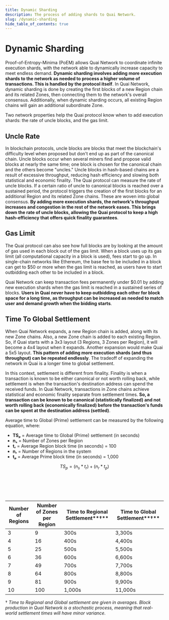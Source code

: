 ```yaml
---
title: Dynamic Sharding
description: The process of adding shards to Quai Network.
slug: /dynamic-sharding
hide_table_of_contents: true
---
```


# Dynamic Sharding

Proof-of-Entropy-Minima (PoEM) allows Quai Network to coordinate infinite execution shards, with the network able to dynamically increase capacity to meet endless demand. **Dynamic sharding involves adding more execution shards to the network as needed to process a higher volume of transactions. This is handled by the protocol itself**. In Quai Network, dynamic sharding is done by creating the first blocks of a new Region chain and its related Zones, then connecting them to the network's overall consensus. Additionally, when dynamic sharding occurs, all existing Region chains will gain an additional subordinate Zone.

Two network properties help the Quai protocol know when to add execution shards: the rate of uncle blocks, and the gas limit.

## Uncle Rate

In blockchain protocols, uncle blocks are blocks that meet the blockchain's difficulty level when proposed but don't end up as part of the canonical chain. Uncle blocks occur when several miners find and propose valid blocks at nearly the same time; one block is chosen for the canonical chain and the others become "uncles." Uncle blocks in hash-based chains are a result of excessive throughput, reducing hash efficiency and slowing both statistical and economic finality.
The Quai protocol can measure the rate of uncle blocks. If a certain ratio of uncle to canonical blocks is reached over a sustained period, the protocol triggers the creation of the first blocks for an additional Region and its related Zone chains. These are woven into global consensus. **By adding more execution shards, the network's throughput increases and congestion in the rest of the network eases. This brings down the rate of uncle blocks, allowing the Quai protocol to keep a high hash-efficiency that offers quick finality guarantees**.

## Gas Limit

The Quai protocol can also see how full blocks are by looking at the amount of gas used in each block out of the gas limit. When a block uses up its gas limit (all computational capacity in a block is used), fees start to go up. In single-chain networks like Ethereum, the base fee to be included in a block can get to $50 or more when the gas limit is reached, as users have to start outbidding each other to be included in a block.

Quai Network can keep transaction fees permanently under $0.01 by adding new execution shards when the gas limit is reached in a sustained series of blocks. **Users in Quai never have to keep outbidding each other for block space for a long time, as throughput can be increased as needed to match user and demand growth when the bidding starts**.

## Time To Global Settlement

When Quai Network expands, a new Region chain is added, along with its new Zone chains. Also, a new Zone chain is added to each existing Region. So, if Quai starts with a 3x3 layout (3 Regions, 3 Zones per Region), it will become a 4x4 layout when it expands. Another expansion would make Quai a 5x5 layout. **This pattern of adding more execution shards (and thus throughput) can be repeated endlessly**. The tradeoff of expanding the network in Quai is a longer time to global settlement.

In this context, settlement is different from finality. Finality is when a transaction is known to be either canonical or not worth rolling back, while settlement is when the transaction's destination address can spend the received funds. In Quai Network, transactions in Zone chains achieve statistical and economic finality separate from settlement times. **So, a transaction can be known to be canonical (statistically finalized) and not worth rolling back (economically finalized) before the transaction's funds can be spent at the destination address (settled)**.

Average time to Global (Prime) settlement can be measured by the following equation, where:

- **TSₚ** = Average time to Global (Prime) settlement (in seconds)
- **nₛ** = Number of Zones per Region
- **tᵣ** = Average Region block time (in seconds) = 100
- **nᵣ** = Number of Regions in the system
- **tₚ** = Average Prime block time (in seconds) = 1,000

$$
TS_{p} = (n_{s} * t_{r}) + (n_{r} * t_{p})
$$

<br></br>
<br></br>

| Number of Regions | Number of Zones per Region | Time to Regional Settlement**†** | Time to Global Settlement**†** |
| ----------------- | -------------------------- | -------------------------------- | ------------------------------ |
| 3                 | 9                          | 300s                             | 3,300s                         |
| 4                 | 16                         | 400s                             | 4,400s                         |
| 5                 | 25                         | 500s                             | 5,500s                         |
| 6                 | 36                         | 600s                             | 6,600s                         |
| 7                 | 49                         | 700s                             | 7,700s                         |
| 8                 | 64                         | 800s                             | 8,800s                         |
| 9                 | 81                         | 900s                             | 9,900s                         |
| 10                | 100                        | 1,000s                           | 11,000s                        |

† _Time to Regional and Global settlement are given in averages. Block production in Quai Network is a stochastic process, meaning that real-world settlement times will have minor variance._
